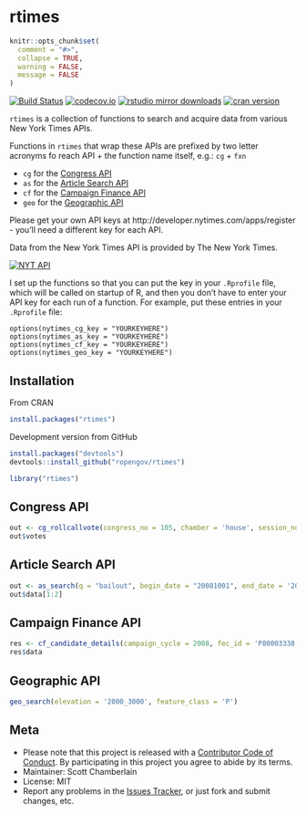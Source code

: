 rtimes
======

```r
knitr::opts_chunk$set(
  comment = "#>",
  collapse = TRUE,
  warning = FALSE,
  message = FALSE
)
```

[![Build Status](https://api.travis-ci.org/rOpenGov/rtimes.png)](https://travis-ci.org/rOpenGov/rtimes)
[![codecov.io](https://codecov.io/github/rOpenGov/rtimes/coverage.svg?branch=master)](https://codecov.io/github/rOpenGov/rtimes?branch=master)
[![rstudio mirror downloads](http://cranlogs.r-pkg.org/badges/rtimes?color=2ED968)](https://github.com/metacran/cranlogs.app)
[![cran version](http://www.r-pkg.org/badges/version/rtimes)](http://cran.rstudio.com/web/packages/rtimes)

`rtimes` is a collection of functions to search and acquire data from various New York Times APIs.

Functions in `rtimes` that wrap these APIs are prefixed by two letter acronyms fo reach API + the function name itself, e.g.: `cg` + `fxn`

* `cg` for the [Congress API](http://developer.nytimes.com/docs/congress_api)
* `as` for the [Article Search API](http://developer.nytimes.com/docs/read/article_search_api_v2)
* `cf` for the [Campaign Finance API](http://developer.nytimes.com/docs/campaign_finance_api/)
* `geo` for the [Geographic API](http://developer.nytimes.com/docs/geographic_api)

Please get your own API keys at http://developer.nytimes.com/apps/register - you'll need a different key for each API.

Data from the New York Times API is provided by The New York Times.

<a border="0" href="http://developer.nytimes.com" ><img src="http://graphics8.nytimes.com/packages/images/developer/logos/poweredby_nytimes_200b.png" alt="NYT API" /></a>

I set up the functions so that you can put the key in your `.Rprofile` file, which will be called on startup of R, and then you don't have to enter your API key for each run of a function. For example, put these entries in your `.Rprofile` file:

```
options(nytimes_cg_key = "YOURKEYHERE")
options(nytimes_as_key = "YOURKEYHERE")
options(nytimes_cf_key = "YOURKEYHERE")
options(nytimes_geo_key = "YOURKEYHERE")
```

## Installation

From CRAN

```r
install.packages("rtimes")
```

Development version from GitHub

```r
install.packages("devtools")
devtools::install_github("ropengov/rtimes")
```

```r
library("rtimes")
```

## Congress API

```r
out <- cg_rollcallvote(congress_no = 105, chamber = 'house', session_no = 2, rollcall_no = 38)
out$votes
```

## Article Search API

```r
out <- as_search(q = "bailout", begin_date = "20081001", end_date = '20081201')
out$data[1:2]
```

## Campaign Finance API

```r
res <- cf_candidate_details(campaign_cycle = 2008, fec_id = 'P80003338')
res$data
```

## Geographic API

```r
geo_search(elevation = '2000_3000', feature_class = 'P')
```

## Meta

+ Please note that this project is released with a [Contributor Code of Conduct](CONDUCT.md). By participating in this project you agree to abide by its terms.
+ Maintainer: Scott Chamberlain
+ License: MIT
+ Report any problems in the [Issues Tracker](https://github.com/ropengov/rtimes/issues), or just fork and submit changes, etc.
